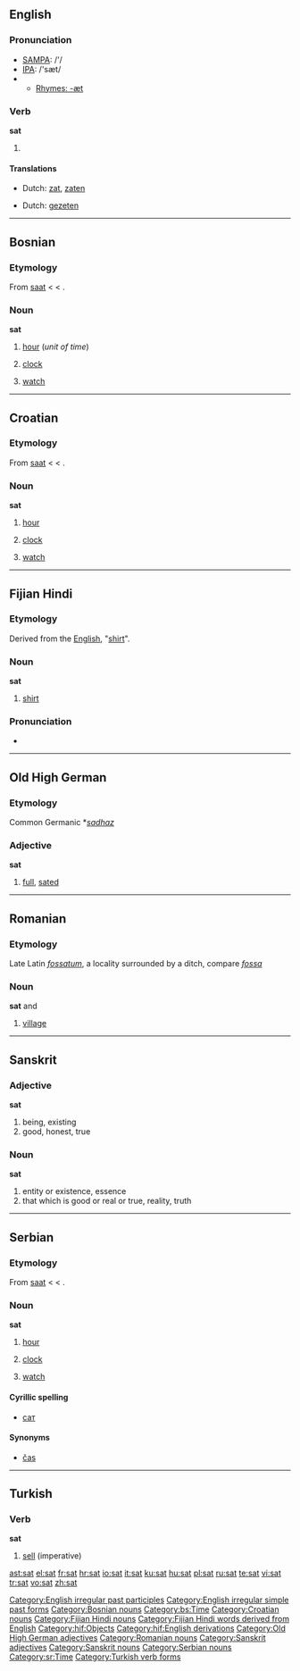 ==English==

===Pronunciation===
*[[w:SAMPA|SAMPA]]: /'/
*[[w:IPA|IPA]]: /'sæt/
*{{audio|en-us-sat.ogg|Audio (US)}}
**[[Rhymes:English:-æt|Rhymes: -æt]]

===Verb===
'''sat'''

# {{past of|''[[sit]]''}}

====Translations====
{{trans-top|Simple past}}
*Dutch: [[zat]], [[zaten]]
{{trans-mid}}
{{trans-bottom}}

{{trans-top|Past participle}}
*Dutch: [[gezeten]]
{{trans-mid}}
{{trans-bottom}}

[[Category:English irregular past participles]]
[[Category:English irregular simple past forms]]

----

==Bosnian==
===Etymology===
From {{Turk.|bs}} [[saat]] < {{Pers.|bs}} {{fa-Arab|[[ساعت]]}} < {{Ar.|bs}} {{Arab|[[ساعة]]}}.

===Noun===
'''sat''' {{m}}

# {{i|plural: [[sati]]}} [[hour]] (''unit of time'')
# {{i|plural: [[satovi]]}} [[clock]]
# {{i|plural: [[satovi]]}} [[watch]]

[[Category:Bosnian nouns]]
[[Category:bs:Time]]

----

==Croatian==

===Etymology===
From {{Turk.|hr}} [[saat]] < {{Pers.|hr}} {{fa-Arab|[[ساعت]]}} < {{Ar.|hr}} {{Arab|[[ساعة]]}}.

===Noun===
'''sat''' {{m}}

# {{i|plural: [[sati]]}}  [[hour]]
# {{i|plural: [[satovi]]}} [[clock]]
# {{i|plural: [[satovi]]}} [[watch]]

[[Category:Croatian nouns]]

----
==Fijian Hindi==
===Etymology===
Derived from the [[English]], "[[shirt]]".

===Noun===
'''sat'''

# [[shirt]]

===Pronunciation===
*{{IPA|/səʈ/}}

[[Category:Fijian Hindi nouns]]
[[Category:Fijian Hindi words derived from English]]
[[Category:hif:Objects]]
[[Category:hif:English derivations]]
----



==Old High German==

===Etymology===
Common Germanic *''[[sadhaz]]''

===Adjective===
'''sat'''

# [[full]], [[sated]]

[[Category:Old High German adjectives]]

----

==Romanian==

===Etymology===
Late Latin ''[[fossatum]]'', a locality surrounded by a ditch, compare ''[[fossa]]''

===Noun===
'''sat''' {{f}} and {{m}}

# [[village]]

[[Category:Romanian nouns]]

----

==Sanskrit==

{{wikipedia|sat (Sanskrit)}}

===Adjective===
'''sat'''

# being, existing
# good, honest, true

===Noun===
'''sat''' {{n}}

# entity or existence, essence
# that which is good or real or true, reality, truth

[[Category:Sanskrit adjectives]]
[[Category:Sanskrit nouns]]

----

==Serbian==
===Etymology===
From {{Turk.|sr}} [[saat]] < {{Pers.|sr}} {{fa-Arab|[[ساعت]]}} < {{Ar.|sr}} {{Arab|[[ساعة]]}}.

===Noun===
'''sat''' {{m}}

# {{i|plural: [[sati]]}} [[hour]]
# {{i|plural: [[satovi]]}} [[clock]]
# {{i|plural: [[satovi]]}} [[watch]]

====Cyrillic spelling====
*[[сат#Serbian|сат]]

====Synonyms====
*[[čas#Serbian|čas]]

[[Category:Serbian nouns]]
[[Category:sr:Time]]

----

==Turkish==

===Verb===
'''sat'''

# [[sell]] (imperative)

[[Category:Turkish verb forms]]

[[ast:sat]]
[[el:sat]]
[[fr:sat]]
[[hr:sat]]
[[io:sat]]
[[it:sat]]
[[ku:sat]]
[[hu:sat]]
[[pl:sat]]
[[ru:sat]]
[[te:sat]]
[[vi:sat]]
[[tr:sat]]
[[vo:sat]]
[[zh:sat]]